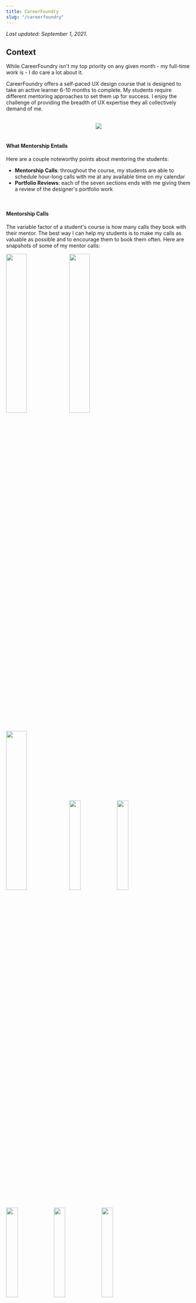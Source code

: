 ```yaml
---
title: CareerFoundry
slug: "/careerfoundry"
---
```


_Last updated: September 1, 2021._

## Context

While CareerFoundry isn't my top priority on any given month - my full-time work is - I do care a lot about it.

CareerFoundry offers a self-paced UX design course that is designed to take an active learner 6-10 months to complete. My students require different mentoring approaches to set them up for success. I enjoy the challenge of providing the breadth of UX expertise they all collectively demand of me.

<br />

<center>
  <img src="DemandABreadthOfUXExpertiseAndPersonalization.svg" />
</center>

<br />

#### What Mentorship Entails

Here are a couple noteworthy points about mentoring the students:

- **Mentorship Calls**: throughout the course, my students are able to schedule hour-long calls with me at any available time on my calendar
- **Portfolio Reviews**: each of the seven sections ends with me giving them a review of the designer's portfolio work

<br />

#### Mentorship Calls
The variable factor of a student's course is how many calls they book with their mentor. The best way I can help my students is to make my calls as valuable as possible and to encourage them to book them often. Here are snapshots of some of my mentor calls:

<!-- 33.33 - 3
25 - 4
20 - 5
16.665 - 6
14.285 - 7
12.5 - 8 -->

<img src="https://i.imgur.com/c1SHwWg.png" width="33.33%" height="auto" />
<img src="https://i.imgur.com/ik7Ov0o.png?1" width="33.33%" height="auto" />
<img src="https://i.imgur.com/XJph3XS.png" width="33.33%" height="auto" />
<img src="https://i.imgur.com/yldDG9W.png?1" width="25%" height="auto" />
<img src="https://i.imgur.com/fhR8KmS.png" width="25%" height="auto" />
<img src="https://i.imgur.com/2TdvQ05.png?1" width="25%" height="auto" />
<img src="https://i.imgur.com/dJX2Brz.png" width="25%" height="auto" />
<img src="https://i.imgur.com/aOuzroY.png?1" width="25%" height="auto" />
<img src="https://i.imgur.com/ATQgRVa.png?1" width="25%" height="auto" />
<img src="https://i.imgur.com/YcT09wQ.png?1" width="25%" height="auto" />
<img src="https://i.imgur.com/d0znnBB.png" width="25%" height="auto" />

<!--<img src="https://i.imgur.com/fhR8KmS.png" width="20%" height="auto" />
<img src="https://i.imgur.com/ik7Ov0o.png?1" width="16.665%" height="auto" />
<img src="https://i.imgur.com/XJph3XS.png" width="16.665%" height="auto" />
<img src="https://i.imgur.com/yldDG9W.png?1" width="16.665%" height="auto" />
<img src="https://i.imgur.com/fhR8KmS.png" width="16.665%" height="auto" />
<img src="https://i.imgur.com/2TdvQ05.png?1" width="16.665%" height="auto" />
<img src="https://i.imgur.com/dJX2Brz.png" width="16.665%" height="auto" />
<img src="https://i.imgur.com/aOuzroY.png?1" width="14.285%" height="auto" />
<img src="https://i.imgur.com/ATQgRVa.png?1" width="14.285%" height="auto" />
<img src="https://i.imgur.com/YcT09wQ.png?1" width="14.285%" height="auto" />
<img src="https://i.imgur.com/d0znnBB.png" width="14.285%" height="auto" />
<img src="https://i.imgur.com/XJph3XS.png" width="14.285%" height="auto" />
<img src="https://i.imgur.com/ik7Ov0o.png?1" width="14.285%" height="auto" />
<img src="https://i.imgur.com/XJph3XS.png" width="14.285%" height="auto" />
<img src="https://i.imgur.com/yldDG9W.png?1" width="12.5%" height="auto" />
<img src="https://i.imgur.com/fhR8KmS.png" width="12.5%" height="auto" />
<img src="https://i.imgur.com/2TdvQ05.png?1" width="12.5%" height="auto" />
<img src="https://i.imgur.com/dJX2Brz.png" width="12.5%" height="auto" />
<img src="https://i.imgur.com/aOuzroY.png?1" width="12.5%" height="auto" />
<img src="https://i.imgur.com/ATQgRVa.png?1" width="12.5%" height="auto" />
<img src="https://i.imgur.com/YcT09wQ.png?1" width="12.5%" height="auto" />
<img src="https://i.imgur.com/d0znnBB.png" width="12.5%" height="auto" />-->

<br />
<br />

#### Portfolio Reviews

<br />

<center>
  <img src="OverviewOfMyPortfolioReviews.svg" />
</center>

<br />

#### Summary of My Mentorship
From September, 2020 to July, 2021 in my off hours I logged over 300 hours of design mentorship.

<br />

<center>
  <img src="MyMentorshipActivity.svg" />
</center>

<br />

## Desired Outcomes As a UX Mentor

Over my time as a mentor, I want my students to achieve continually:

1. Higher course completion rates
2. Shorter times until their first job offer
3. Higher hiring rates
4. Higher starting salaries

<br />

## My Process

For the first eight months I just treated my design mentorship like an off-hours side gig, doing nothing more than gradual improvements to quality of my calls with my students. My process has completely improved since July, 2021, and I have a running article series called _Applying Statistical Process Control to My UX Mentorship_. See a breakdown of the data:
  - <a href="/applying-statistical-process-control-to-my-ux-mentorship-part-1">Part 1</a>
  - Part 2 (Coming Soon)

On a monthly basis, I have my CareerFoundry invoice items transcribed into a spreadsheet where I can extrapolate data for student progress and monitor the impact of improvements I make to my mentorship system. My process is yielding ever more impactful results as I optimize my process.

<br />

#### My Mentorship Calls

Here are the calls I recommend to all my students.

<img src="https://i.imgur.com/JSy1MtB.png" width="100%" height="auto" />

<br />

I keep track of which calls each of my students have had.

<img src="https://i.imgur.com/PKS21JF.png" width="100%" height="auto" />

<br />
<br />

#### Copy Work Done On Calls With Students

Here is one example of an effective exercise that designers <a href="https://learnui.design/blog/5-practical-exercises-learn-ui-design-free.html" target="default">advocate</a> for improving design skills - mimicing the masters to understand their technique. It's an exercise I help my students get accustomed to.

<br />

##### Duolingo

<br />

<img src="ExcitedGreen.svg" width="25%" height="auto" />
<img src="ExcitedBlue.svg" width="25%" height="auto" />
<img src="ExcitedRed.svg" width="25%" height="auto" />
<img src="ExcitedPurple.svg" width="25%" height="auto" />
<img src="Green.svg" width="12.5%" height="auto" />
<img src="AngryGreen.svg" width="12.5%" height="auto" />
<img src="Blue.svg" width="12.5%" height="auto" />
<img src="AngryBlue.svg" width="12.5%" height="auto" />
<img src="Red.svg" width="12.5%" height="auto" />
<img src="AngryRed.svg" width="12.5%" height="auto" />
<img src="Purple.svg" width="12.5%" height="auto" />
<img src="AngryPurple.svg" width="12.5%" height="auto" />

<br />
<br />

| Original | Copy |
| -- | -- |
| <img src="https://i.imgur.com/ivjtKuT.png" width="95%" height="auto" /> | <img src="https://i.imgur.com/7u41teY.png" width="98%" height="auto" /> |

<br />
<br />

<img src="GreenTravelOwl.svg" width="22%" height="auto" />
<img src="WhiteTravelOwl.svg" width="22%" height="auto" />
<img src="GreenAstrobird.svg" width="28%" height="auto" />
<img src="WhiteAstrobird.svg" width="28%" height="auto" />

<br />
<br />

## My Mentorship Results Thus Far

**I won't have good data for student hiring metrics until the beginning of 2022**, because CF grads typically take up to 6 months to get hired in a UX-related role. Even when I do start getting good data on this, those statistics will be based on my mentorship process from 2020. It will take at least a year to see the results of my mentorship process today.

I _can_ prove, however, that my process is yielding ever more impactful results. See a breakdown of the data in my ongoing article series, **_Applying Statistical Process Control to My UX Mentorship_**:
  - <a href="/applying-statistical-process-control-to-my-ux-mentorship-part-1">Part 1</a>
  - Part 2 (Coming Soon)

<br />

#### Examples of Student Product Design Work
<br />

##### TATO (UX Process and Storytelling)

<iframe
  width="100%"
  height="550px"
  src="https://www.youtube.com/embed/aVX8IPZ8Foc"
  title="YouTube video player"
  frameborder="0"
  allow="accelerometer; autoplay; clipboard-write; encrypted-media; gyroscope; picture-in-picture"
  allowfullscreen
></iframe>

<br />
<br />

##### RADSURF (UI/ UX)

I was heavily involved with this one.

Click through the <a href="https://www.figma.com/proto/4uIh2KVdYPZjX0Z64OLkcX/RadSurf?node-id=541%3A8263&scaling=scale-down&page-id=0%3A1&starting-point-node-id=541%3A8263" target="default">prototype</a>. (The blue boxes that appear on a click are where you can navigate to new screens.)

<br />

<a href="https://www.figma.com/proto/4uIh2KVdYPZjX0Z64OLkcX/RadSurf?node-id=541%3A8263&scaling=scale-down&page-id=0%3A1&starting-point-node-id=541%3A8263" target="default">
  <img src="Sign Up.png" width="33%" height="auto" /> <img src="Favorites.png" width="33%" height="auto" /> <img src="Explore.png" width="33%" height="auto" />
</a>

<br />
<br />

## Personal Reflection

#### I really enjoy this is the kind of side gig.
I love the opportunity to hone my skills through teaching. I enjoy expanding my network with up-and-coming designers, many of whom will eventually amount to great ones. I love autonomous work. I am in my _element_ innovating with new creations and I get an outlet for that helping my students on their portfolio pieces. None of this was particularly revelatory, though, so I'll expound on my other main takeaways.

<br />

#### I love applying statistical process control to my work.
This was the first time where I've taken a studied and disciplined approach to applying SPC principles I read about to a project. I've been amazed with the outcomes it facilitates. Wherever possible moving forward, for the projects I care about I want to track data and visualize it on a routinely-referenced dashboard.

I've come away from the insights gathered in part <a href="/applying-statistical-process-control-to-my-ux-mentorship-part-1">1</a> of my SPC article series with a few key takeaways.


##### a. The Impact of a Dashboard

Having a dashboard give me the most actionable data (_that I've figured out thus far_) has done more to (1) inform me of where I can improve my process and (2) consider _how_ I might improve my process... than a scrum master or manager could, I believe.


##### b. Data Analytics as a Key Companion Feedback Loop to User Research

As a long-time UX practitioner - mostly of early-stage products - I've associated improved outcomes more with a qualitative feedback loop between users and designers engaging with each other directly. And yet... most of the measurable improvements to my mentorship approach have been **in response to quantitative metrics** and have been **invisible to the students**. _Data_ insights prompted actions that, for the most part, could not have been easily (or even _possibly_) detected through user research. Also, the optimizations I have made so far have for the most part flown under the students' radars. For example:
  - I really doubt my women students have thought of themselves as less assertive and, yet, telling them to be more assertive in utilizing my available time did result in them doing so.
  - My students could not have told me that when they book calls with me and what days they most often schedule with me the way the data does. Also, I'm sure they didn't notice when Monday availability dropped and Wednesday / Thursday availability increased on my schedule. Regardless, this resulted in their booking more calls with me.
  - I'm sure that if I were to ask my students on which month they guess I had compiled a spreadsheet of all the data I have surrounding our mentorship engagement in order to track our progress, they would not know. And yet, it has had measurable improvements on my results and _their_ course outcomes.


##### c. Translating Design to Business Outcomes

**SPC is the best way I know (post launch) to define a system of continuous improvement and translate design into improved business outcomes.** Thus far in my career, I've focused primarily on designing and launching new products. In that context, it's easy to say how design translates to business outcomes. I haven't had as good of an explanation to executives of mature businesses how design translates to more profitable businesses or why design should have a seat at the executive table. Now I can more easily associate metrics to product and service design work.

<br />
